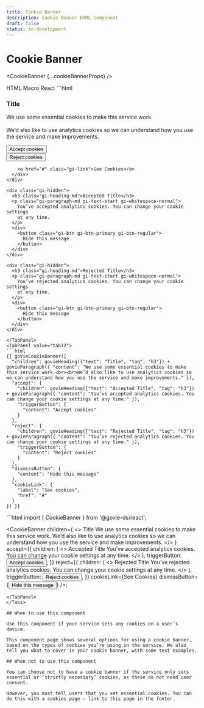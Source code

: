 ```yaml
---
title: Cookie Banner
description: Cookie Banner HTML Component
draft: false
status: in-development
---
```


# Cookie Banner

<ComponentStatusBlock componentId="cookie-banner" />


<CookieBanner {...cookieBannerProps} />

<Tabs id="tab1">
  <TabList>
    <TabItem value="tab11" checked>HTML</TabItem>
    <TabItem value="tab12">Macro</TabItem>
    <TabItem value="tab13">React</TabItem>
  </TabList>
  <TabPanel value="tab11">
  ```html
<div data-element="main-container" class="gi-py-5">
  <div class="gi-mx-auto gi-container">
    <div>
      <h3 class="gi-heading-md">Title</h3>
      <p class="gi-paragraph-md gi-text-start gi-whitespace-normal">
        We use some essential cookies to make this service work.<br /><br />We’d
        also like to use analytics cookies so we can understand how you use the
        service and make improvements.
      </p>
      <div class="gi-cookie-banner-buttons">
        <div>
          <button class="gi-btn gi-btn-primary gi-btn-regular">
            Accept cookies
          </button>
        </div>
        <div>
          <button class="gi-btn gi-btn-primary gi-btn-regular">
            Reject cookies
          </button>
        </div>

        <a href="#" class="gi-link">See Cookies</a>
      </div>
    </div>

    <div class="gi-hidden">
      <h3 class="gi-heading-md">Accepted Title</h3>
      <p class="gi-paragraph-md gi-text-start gi-whitespace-normal">
        You’ve accepted analytics cookies. You can change your cookie settings
        at any time.
      </p>
      <div>
        <button class="gi-btn gi-btn-primary gi-btn-regular">
          Hide this message
        </button>
      </div>
    </div>

    <div class="gi-hidden">
      <h3 class="gi-heading-md">Rejected Title</h3>
      <p class="gi-paragraph-md gi-text-start gi-whitespace-normal">
        You’ve rejected analytics cookies. You can change your cookie settings
        at any time.
      </p>
      <div>
        <button class="gi-btn gi-btn-primary gi-btn-regular">
          Hide this message
        </button>
      </div>
    </div>
  </div>
</div>


  ```
  </TabPanel>
  <TabPanel value="tab12">
  ```html
  {{ govieCookieBanner({
    "children": govieHeading({"text": "Title", "tag": "h3"}) + govieParagraph({ "content": "We use some essential cookies to make this service work.<br><br>We’d also like to use analytics cookies so we can understand how you use the service and make improvements." }),
    "accept": {
      "children": govieHeading({"text": "Accepted Title", "tag": "h3"}) + govieParagraph({ "content": "You’ve accepted analytics cookies. You can change your cookie settings at any time." }),
      "triggerButton": {
        "content": "Accept cookies"
      }
    },
    "reject": {
      "children": govieHeading({"text": "Rejected Title", "tag": "h3"}) + govieParagraph({ "content": "You’ve rejected analytics cookies. You can change your cookie settings at any time." }),
      "triggerButton": {
        "content": "Reject cookies"
      }
    },
    "dismissButton": {
      "content": "Hide this message"
    },
    "cookieLink": {
      "label": "See cookies",
      "href": "#"
    }
  }) }}
  ```
  </TabPanel>
  <TabPanel value="tab13">
  ```html
  import { CookieBanner } from '@govie-ds/react';

 <CookieBanner
  children={
    <>
      <Heading as={HeadingAs.h3}>Title</Heading>
      <Paragraph>
        We use some essential cookies to make this service work.
        We’d also like to use analytics cookies so we can understand how you use
        the service and make improvements.
      </Paragraph>
    </>
  }
  accept={{
    children: (
      <>
        <Heading as={HeadingAs.h3}>Accepted Title</Heading>
        <Paragraph>
          You’ve accepted analytics cookies. You can change your cookie settings
          at any time.
        </Paragraph>
      </>
    ),
    triggerButton: <Button>Accept cookies</Button>,
  }}
  reject={{
    children: (
      <>
        <Heading as={HeadingAs.h3}>Rejected Title</Heading>
        <Paragraph>
          You’ve rejected analytics cookies. You can change your cookie settings
          at any time.
        </Paragraph>
      </>
    ),
    triggerButton: <Button>Reject cookies</Button>,
  }}
  cookieLink={<Link href="#">See Cookies</Link>}
  dismissButton={<Button>Hide this message</Button>}
/>;

  ```
  </TabPanel>
</Tabs>

## When to use this component

Use this component if your service sets any cookies on a user’s device.

This component page shows several options for using a cookie banner, based on the types of cookies you’re using in the service. We also tell you what to cover in your cookie banner, with some text examples.

## When not to use this component

You can choose not to have a cookie banner if the service only sets essential or ‘strictly necessary’ cookies, as these do not need user consent.

However, you must tell users that you set essential cookies. You can do this with a cookies page – link to this page in the footer.
